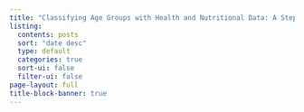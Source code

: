 ```yaml
---
title: "Classifying Age Groups with Health and Nutritional Data: A Step Toward Smarter Public Health Programs"
listing:
  contents: posts
  sort: "date desc"
  type: default
  categories: true
  sort-ui: false
  filter-ui: false
page-layout: full
title-block-banner: true
---
```



